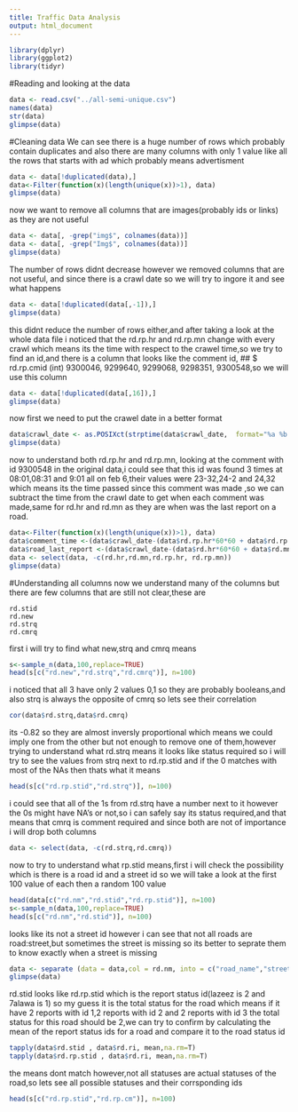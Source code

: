 ```yaml
---
title: Traffic Data Analysis
output: html_document
---
```

```r
library(dplyr)
library(ggplot2)
library(tidyr)
```
#Reading and looking at the data

```r
data <- read.csv("../all-semi-unique.csv")
names(data)
str(data)
glimpse(data)
```

#Cleaning data
We can see there is a huge number of rows which probably contain duplicates and also there are many columns with only 1 value like all the rows that starts with ad which probably means advertisment
```r
data <- data[!duplicated(data),]
data<-Filter(function(x)(length(unique(x))>1), data)
glimpse(data)
```
now we want to remove all columns that are images(probably ids or links) as they are not useful
```r
data <- data[, -grep("img$", colnames(data))]
data <- data[, -grep("Img$", colnames(data))]
glimpse(data)
```
The number of rows didnt decrease however we removed columns that are not useful, and since there is a crawl date so we will try to ingore it and see what happens
```r
data <- data[!duplicated(data[,-1]),]
glimpse(data)
```
this didnt reduce the number of rows either,and after taking a look at the whole data file i noticed that the rd.rp.hr and rd.rp.mn change with every crawl which means its the time with respect to the crawel time,so we try to find an id,and there is a column that looks like the comment id, ## $ rd.rp.cmid   (int) 9300046, 9299640, 9299068, 9298351, 9300548,so we will use this column
```r
data <- data[!duplicated(data[,16]),]
glimpse(data)
```
now first we need to put the crawel date in a better format
```r
data$crawl_date <- as.POSIXct(strptime(data$crawl_date,  format="%a %b %d %H:%M:%S UTC %Y", tz="UTC"))
glimpse(data)
```
now to understand both rd.rp.hr and rd.rp.mn, looking at the comment with id 9300548 in the original data,i could see that this id was found 3 times at 08:01,08:31 and 9:01 all on feb 6,their values were 23-32,24-2 and 24,32 which means its the time passed since this comment was made ,so we can subtract the time from the crawl date to get when each comment was made,same for rd.hr and rd.mn as they are when was the last report on a road.

```r
data<-Filter(function(x)(length(unique(x))>1), data)
data$comment_time <-(data$crawl_date-(data$rd.rp.hr*60*60 + data$rd.rp.mn*60))
data$road_last_report <-(data$crawl_date-(data$rd.hr*60*60 + data$rd.mn*60))
data <- select(data, -c(rd.hr,rd.mn,rd.rp.hr, rd.rp.mn))
glimpse(data)
```
#Understanding all columns
now we understand many of the columns but there are few columns that are still not clear,these are
```
rd.stid 
rd.new 
rd.strq 
rd.cmrq 
```
first i will try to find what new,strq and cmrq means
```r
s<-sample_n(data,100,replace=TRUE)
head(s[c("rd.new","rd.strq","rd.cmrq")], n=100)
```
i noticed that all 3 have only 2 values 0,1 so they are probably booleans,and also strq is always the opposite of cmrq so lets see their correlation
```r
cor(data$rd.strq,data$rd.cmrq)
```
its -0.82 so they are almost inversly proportional which means we could imply one from the other but not enough to remove one of them,however trying to understand what rd.strq means it looks like status required so i will try to see the values from strq next to rd.rp.stid and if the 0 matches with most of the NAs then thats what it means
```r
head(s[c("rd.rp.stid","rd.strq")], n=100)
```
i could see that all of the 1s from rd.strq have a number next to it however the 0s might have NA's or not,so i can safely say its status required,and that means that cmrq is  comment required and since both are not of importance i will drop both columns
```r
data <- select(data, -c(rd.strq,rd.cmrq))
```
now to try to understand what rp.stid means,first i will check the possibility which is there is a road id and a street id so we will take a look at the first 100 value of each then a random 100 value
```r
head(data[c("rd.nm","rd.stid","rd.rp.stid")], n=100)
s<-sample_n(data,100,replace=TRUE)
head(s[c("rd.nm","rd.stid")], n=100)
```
looks like its not a street id however i can see that not all roads are road:street,but sometimes the street is missing so its better to seprate them to know exactly when a street is missing
```r
data <- separate (data = data,col = rd.nm, into = c("road_name","street_name") ,sep = ";")
glimpse(data)
```
rd.stid looks like rd.rp.stid which is the report status id(lazeez is 2 and 7alawa is 1) so my guess it is the total status for the road which means if it have 2 reports with id 1,2 reports with id 2 and 2 reports with id 3 the total status for this road should be 2,we can try to confirm by calculating the mean of the report status ids for a road and compare it to the road status id
```r
tapply(data$rd.stid , data$rd.ri, mean,na.rm=T)
tapply(data$rd.rp.stid , data$rd.ri, mean,na.rm=T)
```
the means dont match however,not all statuses are actual statuses of the road,so lets see all possible statuses and their corrsponding ids
```r
head(s[c("rd.rp.stid","rd.rp.cm")], n=100)
```
